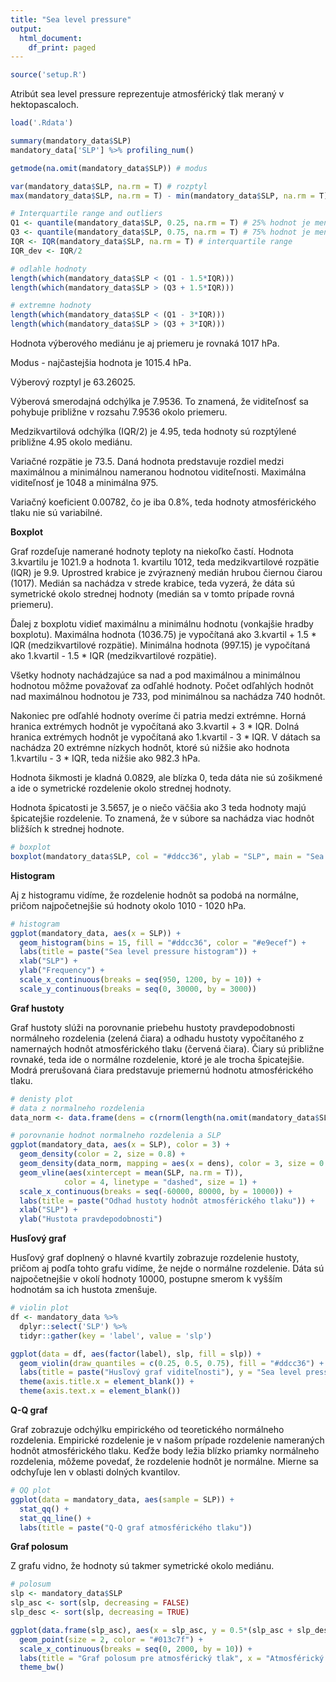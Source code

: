 ```yaml
---
title: "Sea level pressure"
output:
  html_document:
    df_print: paged
---
```


```r
source('setup.R')
```

Atribút sea level pressure reprezentuje atmosférický tlak meraný v hektopascaloch.

```r
load('.Rdata')

summary(mandatory_data$SLP)
mandatory_data['SLP'] %>% profiling_num()

getmode(na.omit(mandatory_data$SLP)) # modus

var(mandatory_data$SLP, na.rm = T) # rozptyl
max(mandatory_data$SLP, na.rm = T) - min(mandatory_data$SLP, na.rm = T) # variacne rozpatie

# Interquartile range and outliers
Q1 <- quantile(mandatory_data$SLP, 0.25, na.rm = T) # 25% hodnot je mensich a 75% vacsich
Q3 <- quantile(mandatory_data$SLP, 0.75, na.rm = T) # 75% hodnot je mensich a 25% vacsich
IQR <- IQR(mandatory_data$SLP, na.rm = T) # interquartile range
IQR_dev <- IQR/2

# odlahle hodnoty
length(which(mandatory_data$SLP < (Q1 - 1.5*IQR)))
length(which(mandatory_data$SLP > (Q3 + 1.5*IQR)))

# extremne hodnoty
length(which(mandatory_data$SLP < (Q1 - 3*IQR)))
length(which(mandatory_data$SLP > (Q3 + 3*IQR)))

```

Hodnota výberového mediánu je aj priemeru je rovnaká 1017 hPa.

Modus - najčastejšia hodnota je 1015.4 hPa.
 
Výberový rozptyl je 63.26025.

Výberová smerodajná odchýlka je 7.9536. To znamená, že viditeľnosť sa pohybuje približne v rozsahu 7.9536 okolo priemeru. 

Medzikvartilová odchýlka (IQR/2) je 4.95, teda hodnoty sú rozptýlené približne 4.95 okolo mediánu.

Variačné rozpätie je 73.5. Daná hodnota predstavuje rozdiel medzi maximálnou a minimálnou nameranou hodnotou viditeľnosti. Maximálna viditeľnosť je 1048 a minimálna 975. 

Variačný koeficient 0.00782, čo je iba 0.8%, teda hodnoty atmosférického tlaku nie sú variabilné.

**Boxplot**

Graf rozdeľuje namerané hodnoty teploty na niekoľko častí. Hodnota 3.kvartilu je 1021.9 a hodnota 1. kvartilu 1012, teda medzikvartilové rozpätie (IQR) je 9.9. Uprostred krabice je zvýraznený medián hrubou čiernou čiarou (1017). Medián sa nachádza v strede krabice, teda vyzerá, že dáta sú symetrické okolo strednej hodnoty (medián sa v tomto prípade rovná priemeru).

Ďalej z boxplotu vidieť maximálnu a minimálnu hodnotu (vonkajšie hradby boxplotu).
Maximálna hodnota (1036.75) je vypočítaná ako 3.kvartil + 1.5 * IQR (medzikvartilové rozpätie).
Minimálna hodnota (997.15) je vypočítaná ako 1.kvartil - 1.5 * IQR (medzikvartilové rozpätie).

Všetky hodnoty nachádzajúce sa nad a pod maximálnou a minimálnou hodnotou môžme považovať za odľahlé hodnoty. Počet odľahlých hodnôt nad maximálnou hodnotou je 733, pod minimálnou sa nachádza 740 hodnôt. 

Nakoniec pre odľahlé hodnoty overíme či patria medzi extrémne.
Horná hranica extrémych hodnôt je vypočítaná ako 3.kvartil + 3 * IQR.
Dolná hranica extrémych hodnôt je vypočítaná ako 1.kvartil - 3 * IQR.
V dátach sa nachádza 20 extrémne nízkych hodnôt, ktoré sú nižšie ako hodnota 1.kvartilu - 3 * IQR, teda nižšie ako 982.3 hPa.


Hodnota šikmosti je kladná 0.0829, ale blízka 0, teda dáta nie sú zošikmené a ide o symetrické rozdelenie okolo strednej hodnoty. 

Hodnota špicatosti je 3.5657, je o niečo väčšia ako 3 teda hodnoty majú špicatejšie rozdelenie. To znamená, že v súbore sa nachádza viac hodnôt bližších k strednej hodnote.

```r

# boxplot
boxplot(mandatory_data$SLP, col = "#ddcc36", ylab = "SLP", main = "Sea level pressure boxplot")

```

**Histogram**

Aj z histogramu vidíme, že rozdelenie hodnôt sa podobá na normálne, pričom najpočetnejšie sú hodnoty okolo 1010 - 1020 hPa.

```r

# histogram
ggplot(mandatory_data, aes(x = SLP)) + 
  geom_histogram(bins = 15, fill = "#ddcc36", color = "#e9ecef") +
  labs(title = paste("Sea level pressure histogram")) +
  xlab("SLP") +
  ylab("Frequency") +
  scale_x_continuous(breaks = seq(950, 1200, by = 10)) +
  scale_y_continuous(breaks = seq(0, 30000, by = 3000))

```

**Graf hustoty**

Graf hustoty slúži na porovnanie priebehu hustoty pravdepodobnosti normálneho rozdelenia (zelená čiara) a odhadu hustoty vypočítaného z namernaých hodnôt atmosférického tlaku (červená čiara). Čiary sú približne rovnaké, teda ide o normálne rozdelenie, ktoré je ale trocha špicatejšie. Modrá prerušovaná čiara predstavuje priemernú hodnotu atmosférického tlaku. 

```r

# denisty plot 
# data z normalneho rozdelenia
data_norm <- data.frame(dens = c(rnorm(length(na.omit(mandatory_data$SLP)), mean(mandatory_data$SLP, na.rm = T), sd(mandatory_data$SLP, na.rm = T))))

# porovnanie hodnot normalneho rozdelenia a SLP
ggplot(mandatory_data, aes(x = SLP), color = 3) + 
  geom_density(color = 2, size = 0.8) +
  geom_density(data_norm, mapping = aes(x = dens), color = 3, size = 0.8) +
  geom_vline(aes(xintercept = mean(SLP, na.rm = T)),
            color = 4, linetype = "dashed", size = 1) +
  scale_x_continuous(breaks = seq(-60000, 80000, by = 10000)) +
  labs(title = paste("Odhad hustoty hodnôt atmosférického tlaku")) +
  xlab("SLP") +
  ylab("Hustota pravdepodobnosti")

```


**Husľový graf**

Husľový graf doplnený o hlavné kvartily zobrazuje rozdelenie hustoty, pričom aj podľa tohto grafu vidíme, že nejde o normálne rozdelenie. Dáta sú najpočetnejšie v okolí hodnoty 10000, postupne smerom k vyšším hodnotám sa ich hustota zmenšuje.

```r

# violin plot
df <- mandatory_data %>%
  dplyr::select('SLP') %>%
  tidyr::gather(key = 'label', value = 'slp')

ggplot(data = df, aes(factor(label), slp, fill = slp)) +
  geom_violin(draw_quantiles = c(0.25, 0.5, 0.75), fill = "#ddcc36") +
  labs(title = paste("Husľový graf viditeľnosti"), y = "Sea level pressure", fill = "Sea level pressure") +
  theme(axis.title.x = element_blank()) +
  theme(axis.text.x = element_blank())

```


**Q-Q graf**

Graf zobrazuje odchýlku empirického od teoretického normálneho rozdelenia. Empirické rozdelenie je v našom prípade rozdelenie nameraných hodnôt atmosférického tlaku. Keďže body ležia blízko priamky normálneho rozdelenia, môžeme povedať, že rozdelenie hodnôt je normálne. Mierne sa odchyľuje len v oblasti dolných kvantilov.

```r

# QQ plot
ggplot(data = mandatory_data, aes(sample = SLP)) +
  stat_qq() + 
  stat_qq_line() +
  labs(title = paste("Q-Q graf atmosférického tlaku"))

```

**Graf polosum**

Z grafu vidno, že hodnoty sú takmer symetrické okolo mediánu.

```r

# polosum
slp <- mandatory_data$SLP
slp_asc <- sort(slp, decreasing = FALSE)
slp_desc <- sort(slp, decreasing = TRUE)

ggplot(data.frame(slp_asc), aes(x = slp_asc, y = 0.5*(slp_asc + slp_desc))) + 
  geom_point(size = 2, color = "#013c7f") +
  scale_x_continuous(breaks = seq(0, 2000, by = 10)) +
  labs(title = "Graf polosum pre atmosférický tlak", x = "Atmosférický tlak") +
  theme_bw()

```